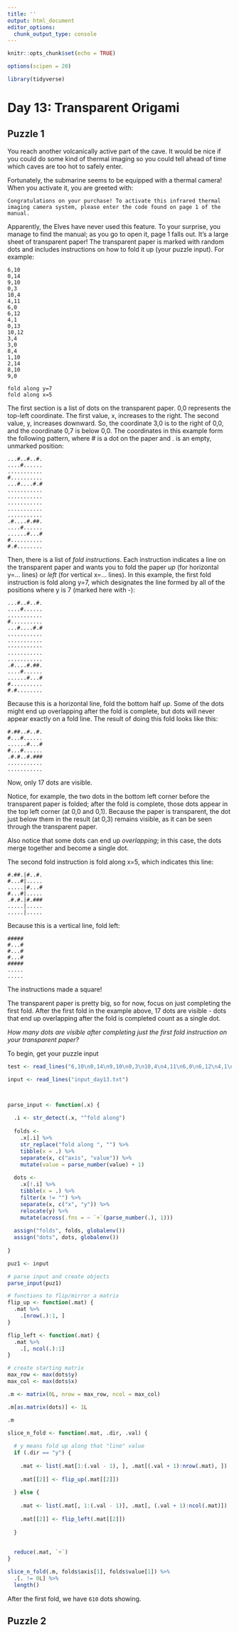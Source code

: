 ```yaml
---
title: ''
output: html_document
editor_options: 
  chunk_output_type: console
---
```


```r
knitr::opts_chunk$set(echo = TRUE)

options(scipen = 20)

library(tidyverse)
```

# Day 13: Transparent Origami

## Puzzle 1

You reach another volcanically active part of the cave. It would be nice if you could do some kind of thermal imaging so you could tell ahead of time which caves are too hot to safely enter.

Fortunately, the submarine seems to be equipped with a thermal camera! When you activate it, you are greeted with:

`Congratulations on your purchase! To activate this infrared thermal imaging camera system, please enter the code found on page 1 of the manual.`

Apparently, the Elves have never used this feature. To your surprise, you manage to find the manual; as you go to open it, page 1 falls out. It's a large sheet of transparent paper! The transparent paper is marked with random dots and includes instructions on how to fold it up (your puzzle input). For example:

```
6,10
0,14
9,10
0,3
10,4
4,11
6,0
6,12
4,1
0,13
10,12
3,4
3,0
8,4
1,10
2,14
8,10
9,0

fold along y=7
fold along x=5
```


The first section is a list of dots on the transparent paper. 0,0 represents the top-left coordinate. The first value, x, increases to the right. The second value, y, increases downward. So, the coordinate 3,0 is to the right of 0,0, and the coordinate 0,7 is below 0,0. The coordinates in this example form the following pattern, where # is a dot on the paper and . is an empty, unmarked position:

```
...#..#..#.
....#......
...........
#..........
...#....#.#
...........
...........
...........
...........
...........
.#....#.##.
....#......
......#...#
#..........
#.#........
```

Then, there is a list of *fold instructions*. Each instruction indicates a line on the transparent paper and wants you to fold the paper *up* (for horizontal y=... lines) or *left* (for vertical x=... lines). In this example, the first fold instruction is fold along y=7, which designates the line formed by all of the positions where y is 7 (marked here with -):

```
...#..#..#.
....#......
...........
#..........
...#....#.#
...........
...........
-----------
...........
...........
.#....#.##.
....#......
......#...#
#..........
#.#........
```

Because this is a horizontal line, fold the bottom half *up*. Some of the dots might end up overlapping after the fold is complete, but dots will never appear exactly on a fold line. The result of doing this fold looks like this:

```
#.##..#..#.
#...#......
......#...#
#...#......
.#.#..#.###
...........
...........
```

Now, only 17 dots are visible.

Notice, for example, the two dots in the bottom left corner before the transparent paper is folded; after the fold is complete, those dots appear in the top left corner (at 0,0 and 0,1). Because the paper is transparent, the dot just below them in the result (at 0,3) remains visible, as it can be seen through the transparent paper.

Also notice that some dots can end up *overlapping*; in this case, the dots merge together and become a single dot.

The second fold instruction is fold along x=5, which indicates this line:

```
#.##.|#..#.
#...#|.....
.....|#...#
#...#|.....
.#.#.|#.###
.....|.....
.....|.....
```

Because this is a vertical line, fold left:

```
#####
#...#
#...#
#...#
#####
.....
.....
```

The instructions made a square!

The transparent paper is pretty big, so for now, focus on just completing the first fold. After the first fold in the example above, 17 dots are visible - dots that end up overlapping after the fold is completed count as a single dot.

*How many dots are visible after completing just the first fold instruction on your transparent paper?*

To begin, get your puzzle input


```r
test <- read_lines("6,10\n0,14\n9,10\n0,3\n10,4\n4,11\n6,0\n6,12\n4,1\n0,13\n10,12\n3,4\n3,0\n8,4\n1,10\n2,14\n8,10\n9,0\n\nfold along y=7\nfold along x=5\n")

input <- read_lines("input_day13.txt")



parse_input <- function(.x) {
  
  .i <- str_detect(.x, "^fold along")
  
  folds <- 
    .x[.i] %>% 
    str_replace("fold along ", "") %>% 
    tibble(x = .) %>% 
    separate(x, c("axis", "value")) %>% 
    mutate(value = parse_number(value) + 1)
  
  dots <- 
    .x[!.i] %>% 
    tibble(x = .) %>% 
    filter(x != "") %>% 
    separate(x, c("x", "y")) %>% 
    relocate(y) %>% 
    mutate(across(.fns = ~ `+`(parse_number(.), 1)))
  
  assign("folds", folds, globalenv())
  assign("dots", dots, globalenv())
  
}

```


```r
puz1 <- input

# parse input and create objects
parse_input(puz1)

# functions to flip/mirror a matrix
flip_up <- function(.mat) {
  .mat %>% 
    .[nrow(.):1, ]
}

flip_left <- function(.mat) {
  .mat %>% 
    .[, ncol(.):1]
}

# create starting matrix
max_row <- max(dots$y)
max_col <- max(dots$x)

.m <- matrix(0L, nrow = max_row, ncol = max_col)

.m[as.matrix(dots)] <- 1L

.m

slice_n_fold <- function(.mat, .dir, .val) {
  
  # y means fold up along that "line" value
  if (.dir == "y") {
    
    .mat <- list(.mat[1:(.val - 1), ], .mat[(.val + 1):nrow(.mat), ])
    
    .mat[[2]] <- flip_up(.mat[[2]])
    
  } else {
    
    .mat <- list(.mat[, 1:(.val - 1)], .mat[, (.val + 1):ncol(.mat)])
    
    .mat[[2]] <- flip_left(.mat[[2]])
    
  }
  
  
  reduce(.mat, `+`)
}

slice_n_fold(.m, folds$axis[1], folds$value[1]) %>% 
  .[. != 0L] %>% 
  length()


```

After the first fold, we have `610` dots showing.



## Puzzle 2


```r

```

